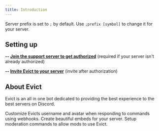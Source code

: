 ```yaml
---
title: Introduction
---
```


<Info>Server prefix is set to `;` by default. Use `;prefix [symbol]` to change it for your server.</Info>

## Setting up
**-- [Join the support server to get authorized](https://evict.cc/discord)** (required if your server isn't already authorized)

**-- [Invite Evict to your server](https://discord.com/oauth2/authorize?client_id=1203514684326805524&permissions=8&integration_type=0&scope=bot)** (invite after authorization)

## About Evict

Evict is an all in one bot dedicated to providing the best experience to the best servers on Discord.

<CardGroup cols={2}>
  <Card
    title="Setup Customizable Outputs For Commands"
    icon="palette"
    href="/configuration/reskin"
  >
    Customize Evicts username and avatar when responding to commands using webhooks.
  </Card>
  <Card
    title="Embeds"
    icon="code"
    href="/embeds/scripting"
  >
    Create beautiful embeds for your server.
  </Card>
  <Card
    title="Setup Moderation"
    icon="hammer"
    href="/configuration/moderation"
  >
    Setup moderation commands to allow mods to use Evict.
  </Card>
  <Card
    title=""
    icon="stars"
    href=""
  >
    
  </Card>
</CardGroup>

